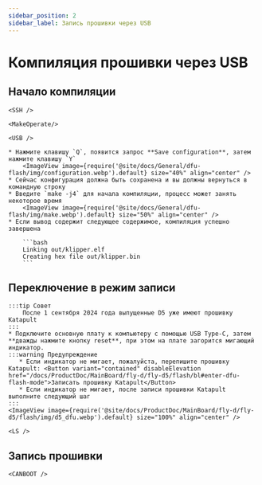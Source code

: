 ```yaml
---
sidebar_position: 2
sidebar_label: Запись прошивки через USB
---
```




# Компиляция прошивки через USB


## Начало компиляции

    <SSH />

    <MakeOperate/>

    <USB />

    * Нажмите клавишу `Q`, появится запрос **Save configuration**, затем нажмите клавишу `Y`
        <ImageView image={require('@site/docs/General/dfu-flash/img/configuration.webp').default} size="40%" align="center" />
    * Сейчас конфигурация должна быть сохранена и вы должны вернуться в командную строку
    * Введите `make -j4` для начала компиляции, процесс может занять некоторое время
        <ImageView image={require('@site/docs/General/dfu-flash/img/make.webp').default} size="50%" align="center" />
    * Если вывод содержит следующее содержимое, компиляция успешно завершена

        ```bash
        Linking out/klipper.elf
        Creating hex file out/klipper.bin
        ```

## Переключение в режим записи

    :::tip Совет
        После 1 сентября 2024 года выпущенные D5 уже имеют прошивку Katapult
    :::
    * Подключите основную плату к компьютеру с помощью USB Type-C, затем **дважды нажмите кнопку reset**, при этом на плате загорится мигающий индикатор.
    :::warning Предупреждение
       * Если индикатор не мигает, пожалуйста, перепишите прошивку Katapult: <Button variant="contained" disableElevation href="/docs/ProductDoc/MainBoard/fly-d/fly-d5/flash/bl#enter-dfu-flash-mode">Записать прошивку Katapult</Button>
       * Если индикатор не мигает, после записи прошивки Katapult выполните следующий шаг
    :::
    <ImageView image={require('@site/docs/ProductDoc/MainBoard/fly-d/fly-d5/flash/img/d5_dfu.webp').default} size="100%" align="center" />

    <LS />

## Запись прошивки
    
    <CANBOOT />
